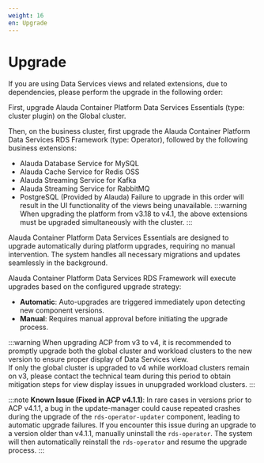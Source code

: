 ```yaml
---
weight: 16
en: Upgrade
---
```


# Upgrade

If you are using Data Services views and related extensions, due to dependencies, please perform the upgrade in the following order:

First, upgrade Alauda Container Platform Data Services Essentials (type: cluster plugin) on the Global cluster.

Then, on the business cluster, first upgrade the Alauda Container Platform Data Services RDS Framework (type: Operator), followed by the following business extensions:
- Alauda Database Service for MySQL
- Alauda Cache Service for Redis OSS
- Alauda Streaming Service for Kafka
- Alauda Streaming Service for RabbitMQ
- PostgreSQL (Provided by Alauda)
Failure to upgrade in this order will result in the UI functionality of the views being unavailable.
:::warning
When upgrading the platform from v3.18 to v4.1, the above extensions must be upgraded simultaneously with the cluster.
:::

Alauda Container Platform Data Services Essentials are designed to upgrade automatically during platform upgrades, requiring no manual intervention. The system handles all necessary migrations and updates seamlessly in the background.

Alauda Container Platform Data Services RDS Framework will execute upgrades based on the configured upgrade strategy:
* **Automatic**: Auto-upgrades are triggered immediately upon detecting new component versions.
* **Manual**: Requires manual approval before initiating the upgrade process.

:::warning
When upgrading ACP from v3 to v4, it is recommended to promptly upgrade both the global cluster and workload clusters to the new version to ensure proper display of Data Services view.  
If only the global cluster is upgraded to v4 while workload clusters remain on v3, please contact the technical team during this period to obtain mitigation steps for view display issues in unupgraded workload clusters.
:::

:::note
**Known Issue (Fixed in ACP v4.1.1)**: In rare cases in versions prior to ACP v4.1.1, a bug in the update-manager could cause repeated crashes during the upgrade of the `rds-operator-updater` component, leading to automatic upgrade failures. If you encounter this issue during an upgrade to a version older than v4.1.1, manually uninstall the `rds-operator`. The system will then automatically reinstall the `rds-operator` and resume the upgrade process.
:::
